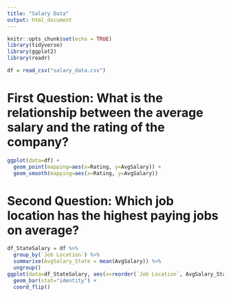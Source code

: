 ---
title: "Salary Data"
output: html_document
---

```{r setup, include=FALSE}
knitr::opts_chunk$set(echo = TRUE)
library(tidyverse)
library(ggplot2)
library(readr)
```

```{r}
df = read_csv("salary_data.csv")
```

# First Question: What is the relationship between the average salary and the rating of the company?

```{r}
ggplot(data=df) +
  geom_point(mapping=aes(x=Rating, y=AvgSalary)) +
  geom_smooth(mapping=aes(x=Rating, y=AvgSalary))
```

# Second Question: Which job location has the highest paying jobs on average?

```{r}
df_StateSalary = df %>%
  group_by(`Job Location`) %>%
  summarise(AvgSalary_State = mean(AvgSalary)) %>%
  ungroup()
ggplot(data=df_StateSalary, aes(x=reorder(`Job Location`, AvgSalary_State) ,y=AvgSalary_State)) +
  geom_bar(stat="identity") +
  coord_flip()
```


